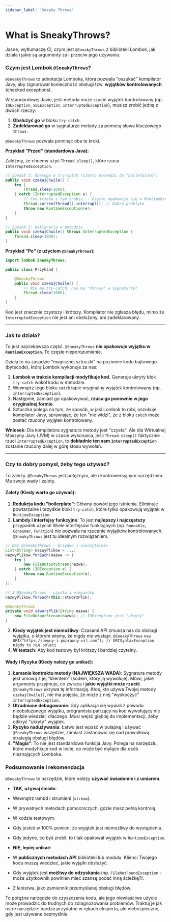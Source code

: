 ```yaml
---
sidebar_label: 'Sneaky Throws'
---
```


# What is SneakyThrows?
Jasne, wytłumaczę Ci, czym jest `@SneakyThrows` z biblioteki Lombok, jak działa i jakie są argumenty za i przeciw jego używaniu.

### Czym jest Lombok `@SneakyThrows`?

`@SneakyThrows` to adnotacja Lomboka, która pozwala "oszukać" kompilator Javy, aby zignorował konieczność obsługi tzw. **wyjątków kontrolowanych** (checked exceptions).

W standardowej Javie, jeśli metoda może rzucić wyjątek kontrolowany (np. `IOException`, `SQLException`, `InterruptedException`), musisz zrobić jedną z dwóch rzeczy:

1.  **Obsłużyć go** w bloku `try-catch`.
2.  **Zadeklarować go** w sygnaturze metody za pomocą słowa kluczowego `throws`.

`@SneakyThrows` pozwala pominąć oba te kroki.

**Przykład "Przed" (standardowa Java):**

Załóżmy, że chcemy użyć `Thread.sleep()`, które rzuca `InterruptedException`.

```java
// Sposób 1: Obsługa w try-catch (często prowadzi do "boilerplate")
public void czekajChwile() {
    try {
        Thread.sleep(1000);
    } catch (InterruptedException e) {
        // Coś trzeba z tym zrobić... Często opakowuje się w RuntimeException
        Thread.currentThread().interrupt(); // Dobra praktyka
        throw new RuntimeException(e);
    }
}

// Sposób 2: Deklaracja w metodzie
public void czekajChwile() throws InterruptedException {
    Thread.sleep(1000);
}
```

**Przykład "Po" (z użyciem `@SneakyThrows`):**

```java
import lombok.SneakyThrows;

public class Przyklad {

    @SneakyThrows
    public void czekajChwile() {
        // Nie ma try-catch, nie ma "throws" w sygnaturze!
        Thread.sleep(1000);
    }
}
```

Kod jest znacznie czystszy i krótszy. Kompilator nie zgłasza błędu, mimo że `InterruptedException` nie jest ani obsłużony, ani zadeklarowany.

---

### Jak to działa?

To jest najciekawsza część. `@SneakyThrows` **nie opakowuje wyjątku w `RuntimeException`**. To częste nieporozumienie.

Działa to na zasadzie "magicznej sztuczki" na poziomie kodu bajtowego (bytecode), którą Lombok wykonuje za nas:

1.  **Lombok w trakcie kompilacji modyfikuje kod.** Generuje ukryty blok `try-catch` wokół kodu w metodzie.
2.  Wewnątrz tego bloku `catch` łapie oryginalny wyjątek kontrolowany (np. `InterruptedException`).
3.  Następnie, zamiast go opakowywać, **rzuca go ponownie w jego oryginalnej formie**.
4.  Sztuczka polega na tym, że sposób, w jaki Lombok to robi, oszukuje kompilator Javy, sprawiając, że ten "nie widzi", że z bloku `catch` może zostać rzucony wyjątek kontrolowany.

**Wniosek:** Dla kompilatora sygnatura metody jest "czysta". Ale dla Wirtualnej Maszyny Javy (JVM) w czasie wykonania, jeśli `Thread.sleep()` faktycznie rzuci `InterruptedException`, to **dokładnie ten sam `InterruptedException`** zostanie rzucony dalej w górę stosu wywołań.

---

### Czy to dobry pomysł, żeby tego używać?

To zależy. `@SneakyThrows` jest potężnym, ale i kontrowersyjnym narzędziem. Ma swoje wady i zalety.

#### Zalety (Kiedy warto go używać):

1.  **Redukcja kodu "boilerplate"**: Główny powód jego istnienia. Eliminuje powtarzalne i brzydkie bloki `try-catch`, które tylko opakowują wyjątek w `RuntimeException`.
2.  **Lambdy i interfejsy funkcyjne**: To jest **najlepszy i najczęstszy** przypadek użycia! Wiele interfejsów funkcyjnych (np. `Runnable`, `Consumer`, `Function`) nie pozwala na rzucanie wyjątków kontrolowanych. `@SneakyThrows` jest tu idealnym rozwiązaniem.

```java
// Bez @SneakyThrows - brzydko i nieczytelnie
List<String> nazwyPlikow = ...;
nazwyPlikow.forEach(nazwa -> {
    try {
        new FileOutputStream(nazwa);
    } catch (IOException e) {
        throw new RuntimeException(e);
    }
});

// Z @SneakyThrows - czysto i elegancko
nazwyPlikow.forEach(this::stworzPlik);

@SneakyThrows
private void stworzPlik(String nazwa) {
    new FileOutputStream(nazwa); // IOException jest "ukryty"
}
```

3.  **Kiedy wyjątek jest niemożliwy**: Czasami API zmusza nas do obsługi wyjątku, o którym wiemy, że nigdy nie wystąpi.
`@SneakyThrows`
`new URI("https://pewny-i-poprawny-url.com"); // URISyntaxException nigdy tu nie poleci`
4.  **W testach**: Aby kod testowy był krótszy i bardziej czytelny.

#### Wady i Ryzyka (Kiedy należy go unikać):

1.  **Łamanie kontraktu metody (NAJWIĘKSZA WADA)**: Sygnatura metody jest umową z jej "klientem" (kodem, który ją wywołuje). Mówi, jakie argumenty przyjmuje, co zwraca i **jakie wyjątki może rzucić**. `@SneakyThrows` ukrywa tę informację. Ktoś, kto używa Twojej metody `czekajChwile()`, nie ma pojęcia, że może z niej "wyskoczyć" `InterruptedException`.
2.  **Utrudnione debugowanie**: Gdy aplikacja się wywali z powodu nieobsłużonego wyjątku, programista patrzący na kod wywołujący nie będzie wiedział, dlaczego. Musi wejść głębiej do implementacji, żeby odkryć "ukryty" wyjątek.
3.  **Ryzyko nadużywania**: Łatwo jest wpaść w pułapkę i używać `@SneakyThrows` wszędzie, zamiast zastanowić się nad prawidłową strategią obsługi błędów.
4.  **"Magia"**: To nie jest standardowa funkcja Javy. Polega na narzędziu, które modyfikuje kod w locie, co może być mylące dla osób nieznających Lomboka.

### Podsumowanie i rekomendacja

`@SneakyThrows` to narzędzie, które należy **używać świadomie i z umiarem**.

*   **TAK, używaj śmiało**:
*   Wewnątrz lambd i strumieni (`stream`).
*   W prywatnych metodach pomocniczych, gdzie masz pełną kontrolę.
*   W kodzie testowym.
*   Gdy jesteś w 100% pewien, że wyjątek jest niemożliwy do wystąpienia.
*   Gdy jedyne, co byś zrobił, to i tak opakował wyjątek w `RuntimeException`.

*   **NIE, lepiej unikać**:
*   W **publicznych metodach API** biblioteki lub modułu. Klienci Twojego kodu muszą wiedzieć, jakie wyjątki obsłużyć.
*   Gdy wyjątek jest **możliwy do odzyskania** (np. `FileNotFoundException` – może użytkownik powinien mieć szansę podać inną ścieżkę?).
*   Z lenistwa, jako zamiennik przemyślanej obsługi błędów.

To potężne narzędzie do czyszczenia kodu, ale jego niewłaściwe użycie może prowadzić do trudnych do zdiagnozowania problemów. Traktuj je jak ostre narzędzie: bardzo przydatne w rękach eksperta, ale niebezpieczne, gdy jest używane bezmyślnie.